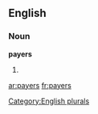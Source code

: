 ==English==

===Noun===
'''payers'''

# {{plural of|[[payer]]}}

[[Category:English plurals]]

[[ar:payers]]
[[fr:payers]]